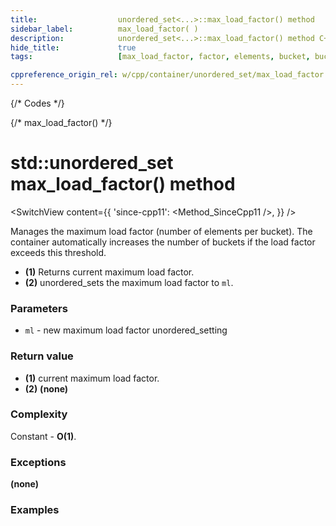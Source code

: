 ```yaml
---
title:					unordered_set<...>::max_load_factor() method
sidebar_label:			max_load_factor( )
description:			unordered_set<...>::max_load_factor() method C++ documentation
hide_title:				true
tags:					[max_load_factor, factor, elements, bucket, buckets]

cppreference_origin_rel: w/cpp/container/unordered_set/max_load_factor
---
```



{/* Codes */}

{/* max_load_factor() */}

# std::unordered_set max_load_factor() method

<SwitchView content={{
    'since-cpp11': <Method_SinceCpp11 />,
    }} />

Manages the maximum load factor (number of elements per bucket).
The container automatically increases the number of buckets if the load factor exceeds this threshold.

 - **(1)** Returns current maximum load factor.
 - **(2)** unordered_sets the maximum load factor to `ml`.

### Parameters

 - `ml` - new maximum load factor unordered_setting

### Return value

 - **(1)** current maximum load factor.
 - **(2)** **(none)**

### Complexity

Constant - **O(1)**.

### Exceptions

**(none)**

### Examples

<ImproveSection />
